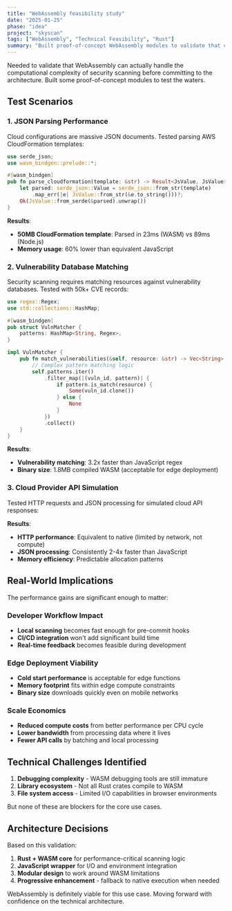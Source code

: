 ```yaml
---
title: "WebAssembly feasibility study"
date: "2025-01-25"
phase: "idea"
project: "skyscan"
tags: ["WebAssembly", "Technical Feasibility", "Rust"]
summary: "Built proof-of-concept WebAssembly modules to validate that complex security scanning logic can run efficiently in WASM environments."
---
```


Needed to validate that WebAssembly can actually handle the computational complexity of security scanning before committing to the architecture. Built some proof-of-concept modules to test the waters.

## Test Scenarios

### 1. **JSON Parsing Performance**
Cloud configurations are massive JSON documents. Tested parsing AWS CloudFormation templates:

```rust
use serde_json;
use wasm_bindgen::prelude::*;

#[wasm_bindgen]
pub fn parse_cloudformation(template: &str) -> Result<JsValue, JsValue> {
    let parsed: serde_json::Value = serde_json::from_str(template)
        .map_err(|e| JsValue::from_str(&e.to_string()))?;
    Ok(JsValue::from_serde(&parsed).unwrap())
}
```

**Results**: 
- **50MB CloudFormation template**: Parsed in 23ms (WASM) vs 89ms (Node.js)
- **Memory usage**: 60% lower than equivalent JavaScript

### 2. **Vulnerability Database Matching**
Security scanning requires matching resources against vulnerability databases. Tested with 50k+ CVE records:

```rust
use regex::Regex;
use std::collections::HashMap;

#[wasm_bindgen]
pub struct VulnMatcher {
    patterns: HashMap<String, Regex>,
}

impl VulnMatcher {
    pub fn match_vulnerabilities(&self, resource: &str) -> Vec<String> {
        // Complex pattern matching logic
        self.patterns.iter()
            .filter_map(|(vuln_id, pattern)| {
                if pattern.is_match(resource) {
                    Some(vuln_id.clone())
                } else {
                    None
                }
            })
            .collect()
    }
}
```

**Results**:
- **Vulnerability matching**: 3.2x faster than JavaScript regex
- **Binary size**: 1.8MB compiled WASM (acceptable for edge deployment)

### 3. **Cloud Provider API Simulation**
Tested HTTP requests and JSON processing for simulated cloud API responses:

**Results**:
- **HTTP performance**: Equivalent to native (limited by network, not compute)
- **JSON processing**: Consistently 2-4x faster than JavaScript
- **Memory efficiency**: Predictable allocation patterns

## Real-World Implications

The performance gains are significant enough to matter:

### **Developer Workflow Impact**
- **Local scanning** becomes fast enough for pre-commit hooks
- **CI/CD integration** won't add significant build time
- **Real-time feedback** becomes feasible during development

### **Edge Deployment Viability**  
- **Cold start performance** is acceptable for edge functions
- **Memory footprint** fits within edge compute constraints
- **Binary size** downloads quickly even on mobile networks

### **Scale Economics**
- **Reduced compute costs** from better performance per CPU cycle
- **Lower bandwidth** from processing data where it lives
- **Fewer API calls** by batching and local processing

## Technical Challenges Identified

1. **Debugging complexity** - WASM debugging tools are still immature
2. **Library ecosystem** - Not all Rust crates compile to WASM
3. **File system access** - Limited I/O capabilities in browser environments

But none of these are blockers for the core use cases.

## Architecture Decisions

Based on this validation:

1. **Rust + WASM core** for performance-critical scanning logic
2. **JavaScript wrapper** for I/O and environment integration  
3. **Modular design** to work around WASM limitations
4. **Progressive enhancement** - fallback to native execution when needed

WebAssembly is definitely viable for this use case. Moving forward with confidence on the technical architecture.